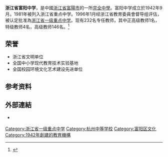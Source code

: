 {{Expand|time=2018-09-18T04:17:28+00:00}}

'''浙江省富阳中学'''，是中國[[浙江省|浙江省]][[富陽市|富陽市]]的一所[[完全中學|完全中學]]。富阳中学成立於1942年9月。1981年被列入浙江省重点中学。1996年1月经浙江省教育委員會督导组评估，被认定批准為[[浙江省一级重点中学|浙江省一级重点中学]]。现有232名专任教师，其中正高级教师1名，特级教师4名，高级教师146名。<ref>{{Cite web|title=浙江省富阳中学简介 - 浙江省富阳中学|url=http://fyms.zjer.cn/index.php?r=space/school/portal/content/view&sid=4823&id=1933727&cid=476722&bid=|access-date=2021-09-26|work=fyms.zjer.cn|archive-date=2021-09-26|archive-url=https://web.archive.org/web/20210926130559/http://fyms.zjer.cn/index.php?r=space%2Fschool%2Fportal%2Fcontent%2Fview&sid=4823&id=1933727&cid=476722&bid=|dead-url=no}}</ref>

== 荣誉 ==
*浙江省文明单位
*全国中小学现代教育技术实验基地
*全国校园环境文化艺术建设先进单位

== 参考资料 ==
{{reflist}}

==外部連結==
* {{official website|http://fyms.zjer.cn/}} {{zh-hans}}

{{杭州市高中}}
{{浙江省9+1高中聯盟}}
{{ZJ-edu-stub}}
{{coord|30.0506|N|119.96288|E|display=title}}
{{DEFAULTSORT:Zhejiang Sheng Fuyang Zhongxue}}
[[Category:浙江省一级重点中学|Category:浙江省一级重点中学]]
[[Category:杭州中等学校|Category:杭州中等学校]]
[[Category:富阳区文化|Category:富阳区文化]]
[[Category:1942年創建的教育機構|Category:1942年創建的教育機構]]